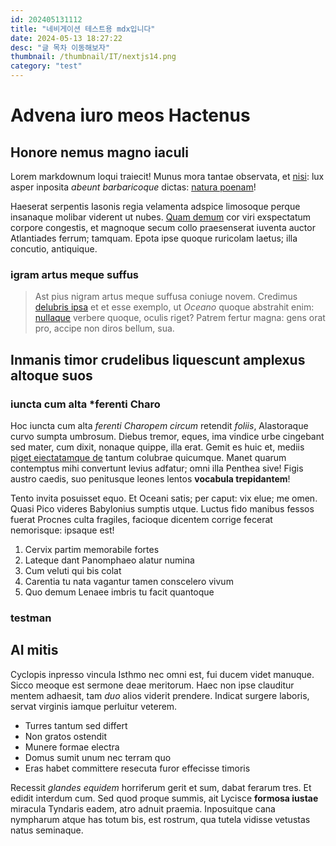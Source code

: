 ```yaml
---
id: 202405131112
title: "네비게이션 테스트용 mdx입니다"
date: 2024-05-13 18:27:22
desc: "글 목차 이동해보자"
thumbnail: /thumbnail/IT/nextjs14.png
category: "test"
---
```


# Advena iuro meos Hactenus

## Honore nemus magno iaculi

Lorem markdownum loqui traiecit! Munus mora tantae observata, et
[nisi](http://www.in-ibi.com/): lux asper inposita *abeunt barbaricoque* dictas:
[natura poenam](http://nec.net/)!

Haeserat serpentis Iasonis regia velamenta adspice limosoque perque insanaque
molibar viderent ut nubes. [Quam demum](http://www.nemus-magnorum.com/tamen.php)
cor viri exspectatum corpore congestis, et magnoque secum collo praesenserat
iuventa auctor Atlantiades ferrum; tamquam. Epota ipse quoque ruricolam laetus;
illa concutio, antiquique.
### igram artus meque suffus
> Ast pius nigram artus meque suffusa coniuge novem. Credimus [delubris
> ipsa](http://concordia.org/prodidit.html) et et esse exemplo, ut *Oceano*
> quoque abstrahit enim: [nullaque](http://www.coniunxrespiramen.com/) verbere
> quoque, oculis riget? Patrem fertur magna: gens orat pro, accipe non diros
> bellum, sua.

## Inmanis timor crudelibus liquescunt amplexus altoque suos
### iuncta cum alta *ferenti Charo
Hoc iuncta cum alta *ferenti Charopem circum* retendit *foliis*, Alastoraque
curvo sumpta umbrosum. Diebus tremor, eques, ima vindice urbe cingebant sed
mater, cum dixit, nonaque quippe, illa erat. Gemit es huic et, mediis [piget
eiectatamque de](http://alii.io/madefient) tantum colubrae quicumque. Manet
quarum contemptus mihi convertunt levius adfatur; omni illa Penthea sive! Figis
austro caedis, suo penitusque leones lentos **vocabula trepidantem**!

Tento invita posuisset equo. Et Oceani satis; per caput: vix elue; me omen.
Quasi Pico videres Babylonius sumptis utque. Luctus fido manibus fessos fuerat
Procnes culta fragiles, facioque dicentem corrige fecerat nemorisque: ipsaque
est!

1. Cervix partim memorabile fortes
2. Lateque dant Panomphaeo alatur numina
3. Cum veluti qui bis colat
4. Carentia tu nata vagantur tamen conscelero vivum
5. Quo demum Lenaee imbris tu facit quantoque
### testman
## AI mitis

Cyclopis inpresso vincula Isthmo nec omni est, fui ducem videt manuque. Sicco
meoque est sermone deae meritorum. Haec non ipse clauditur mentem adhaesit, tam
*duo* alios viderit prendere. Indicat surgere laboris, servat virginis iamque
perluitur veterem.

- Turres tantum sed differt
- Non gratos ostendit
- Munere formae electra
- Domus sumit unum nec terram quo
- Eras habet committere resecuta furor effecisse timoris

Recessit *glandes equidem* horriferum gerit et sum, dabat ferarum tres. Et
edidit interdum cum. Sed quod proque summis, ait Lycisce **formosa iustae**
miracula Tyndaris eadem, atro adnuit praemia. Inposuitque cana nympharum atque
has totum bis, est rostrum, qua tutela vidisse vetustas natus seminaque.


